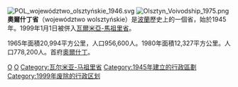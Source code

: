 [[File:POL_województwo_olsztyńskie_1946.svg|thumb]]
[[File:Olsztyn__Voivodship_1975.png|thumb]]
'''奧爾什丁省'''（województwo wolsztyńskie）是[[波蘭|波蘭]]歷史上的一個省，始於1945年。1999年1月1日被併入[[瓦爾米亞-馬祖里省|瓦爾米亞-馬祖里省]]。

1965年面積20,994平方公里，人口956,600人。1980年面積12,327平方公里。人口778,200人。首府[[奧爾什丁|奧爾什丁]]。
[[Category:波蘭省份_(1945-1975)|O]]
[[Category:波蘭省份_(1975-1998)|O]]
[[Category:瓦尔米亚-马祖里省|Category:瓦尔米亚-马祖里省]]
[[Category:1945年建立的行政區劃|Category:1945年建立的行政區劃]]
[[Category:1999年废除的行政区划|Category:1999年废除的行政区划]]